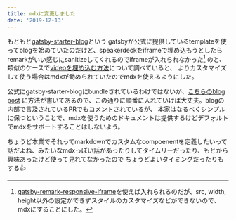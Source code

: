 ```yaml
---
title: mdxに変更しました
date: '2019-12-13'
---
```


もともと[gatsby-starter-blog](https://github.com/gatsbyjs/gatsby-starter-blog)という
gatsbyが公式に提供しているtemplateを使ってblogを始めていたのだけど、speakerdeckをiframeで埋め込もうとしたらremarkがいい感じにsanitizeしてくれるのでiframeが入れられなかった[^1]
のと、類似のケースで[videoを埋め込む方法](https://www.gatsbyjs.org/docs/working-with-video/#writing-custom-components-for-hosted-video)について調べていると、
よりカスタマイズして使う場合はmdxが勧められていたのでmdxを使えるようにした。

公式にgatsby-starter-blogにbundleされているわけではないが、[こちらのblog post](https://www.gatsbyjs.org/blog/2019-11-21-how-to-convert-an-existing-gatsby-blog-to-use-mdx/)
に方法が書いてあるので、この通りに順番に入れていけば大丈夫。blogの内部で言及されているPRでも[コメント](https://github.com/gatsbyjs/gatsby/pull/19580#issuecomment-557534847)されているが、
本家はなるべくシンプルに保つということで、mdxを使うためのドキュメントは提供するけどデフォルトでmdxをサポートすることはしないよう。

ちょうど本業でそれってmarkdownでカスタムなcompoenentを定義したいって話だよね、みたいなmdxっぽい話があったりしてタイムリーだったり、もとから興味あったけど使って見れてなかったので
ちょうどよいタイミングだったりもする👍

[^1]: [gatsby-remark-responsive-iframe](https://www.gatsbyjs.org/packages/gatsby-remark-responsive-iframe/)を使えば入れられるのだが、src, width, height以外の設定ができずスタイルのカスタマイズなどができないので、mdxにすることにした。
